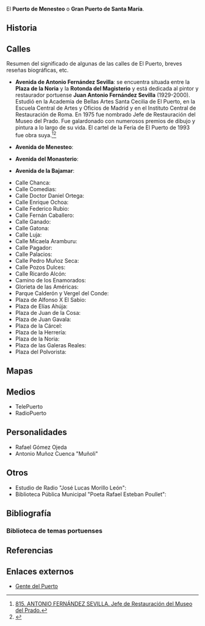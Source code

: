 {{header|1=El Puerto de Santa María}}
El '''Puerto de Menesteo''' o '''Gran Puerto de Santa María'''.

== Historia ==

{{expandir}}

== Calles ==

Resumen del significado de algunas de las calles de El Puerto, breves reseñas biográficas, etc.

* '''Avenida de Antonio Fernández Sevilla''': se encuentra situada entre la '''Plaza de la Noria''' y la '''Rotonda del Magisterio''' y está dedicada al pintor y restaurador portuense '''Juan Antonio Fernández Sevilla''' (1929-2000). Estudió en la Academia de Bellas Artes Santa Cecilia de El Puerto, en la Escuela Central de Artes y Oficios de Madrid y en el Instituto Central de Restauración de Roma. En 1975 fue nombrado Jefe de Restauración del Museo del Prado. Fue galardonado con numerosos premios de dibujo y pintura a lo largo de su vida. El cartel de la Feria de El Puerto de 1993 fue obra suya.<ref>[http://www.gentedelpuerto.com/2010/10/27/815-antonio-fernandez-sevilla-jefe-de-restauracion-del-museo-del-prado/ 815. ANTONIO FERNÁNDEZ SEVILLA. Jefe de Restauración del Museo del Prado.]</ref><ref>{{wikidata|1=Q41343362|2=Antonio Fernández Sevilla}}</ref>

* '''Avenida de Menesteo''': 

* '''Avenida del Monasterio''': 

* '''Avenida de la Bajamar''': 

* Calle Chanca: 
* Calle Comedias: 
* Calle Doctor Daniel Ortega: 
* Calle Enrique Ochoa: 
* Calle Federico Rubio: 
* Calle Fernán Caballero: 
* Calle Ganado: 
* Calle Gatona: 
* Calle Luja: 
* Calle Micaela Aramburu: 
* Calle Pagador: 
* Calle Palacios: 
* Calle Pedro Muñoz Seca: 
* Calle Pozos Dulces: 
* Calle Ricardo Alcón: 
* Camino de los Enamorados: 
* Glorieta de las Américas: 
* Parque Calderón y Vergel del Conde: 
* Plaza de Alfonso X El Sabio: 
* Plaza de Elías Ahúja: 
* Plaza de Juan de la Cosa: 
* Plaza de Juan Gavala: 
* Plaza de la Cárcel: 
* Plaza de la Herrería: 
* Plaza de la Noria: 
* Plaza de las Galeras Reales: 
* Plaza del Polvorista: 

== Mapas ==

{{expandir}}

== Medios ==

* TelePuerto
* RadioPuerto

== Personalidades ==

* Rafael Gómez Ojeda
* Antonio Muñoz Cuenca "Muñoli"

== Otros ==

* Estudio de Radio "José Lucas Morillo León": 
* Biblioteca Pública Municipal "Poeta Rafael Esteban Poullet": 

== Bibliografía ==

=== Biblioteca de temas portuenses ===

== Referencias ==

{{reflist}}
{{reflist-end}}

== Enlaces externos ==

* [http://www.gentedelpuerto.com Gente del Puerto]

{{footer}}
